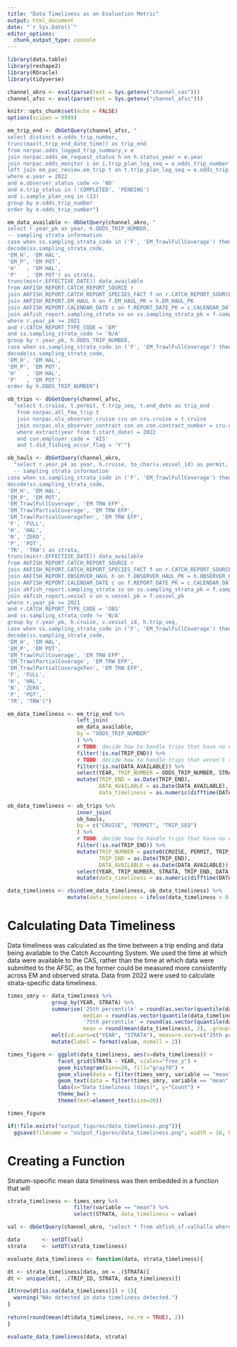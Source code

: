 ```yaml
---
title: "Data Timeliness as an Evaluation Metric"
output: html_document
date: "`r Sys.Date()`"
editor_options: 
  chunk_output_type: console
---
```


```r
library(data.table)
library(reshape2)
library(ROracle)
library(tidyverse)

channel_akro <- eval(parse(text = Sys.getenv("channel_cas")))
channel_afsc <- eval(parse(text = Sys.getenv("channel_afsc")))

knitr::opts_chunk$set(echo = FALSE)
options(scipen = 9999)
```

```r
em_trip_end <- dbGetQuery(channel_afsc, "
select distinct e.odds_trip_number,
trunc(max(t.trip_end_date_time)) as trip_end
from norpac.odds_logged_trip_summary_v e
join norpac.odds_em_request_status h on h.status_year = e.year 
join norpac.odds_monitor i on i.trip_plan_log_seq = e.odds_trip_number
left join em_pac_review.em_trip t on t.trip_plan_log_seq = e.odds_trip_number
where e.year = 2022
and e.observer_status_code <> 'NO'
and e.trip_status in ('COMPLETED', 'PENDING')
and i.sample_plan_seq in (13)
group by e.odds_trip_number
order by e.odds_trip_number")

em_data_available <- dbGetQuery(channel_akro, "
select r.year_pk as year, h.ODDS_TRIP_NUMBER, 
-- sampling strata information
case when ss.sampling_strata_code in ('F', 'EM_TrawlFullCoverage') then 'FULL' else 'PARTIAL' end as coverage_type,
decode(ss.sampling_strata_code,
'EM_H', 'EM HAL',
'EM_P', 'EM POT',
'H'   , 'EM HAL',
'P'   , 'EM POT') as strata,
trunc(min(r.EFFECTIVE_DATE)) data_available
from AKFISH_REPORT.CATCH_REPORT_SOURCE r
join AKFISH_REPORT.CATCH_REPORT_SPECIES_FACT f on r.CATCH_REPORT_SOURCE_PK = f.CATCH_REPORT_SOURCE_PK
join AKFISH_REPORT.EM_HAUL h on f.EM_HAUL_PK = h.EM_HAUL_PK
join AKFISH_REPORT.CALENDAR_DATE c on f.REPORT_DATE_PK = c.CALENDAR_DATE_PK
join akfish_report.sampling_strata ss on ss.sampling_strata_pk = f.sampling_strata_pk
where r.year_pk >= 2021 
and r.CATCH_REPORT_TYPE_CODE = 'EM'
and ss.sampling_strata_code != 'N/A'
group by r.year_pk, h.ODDS_TRIP_NUMBER,
case when ss.sampling_strata_code in ('F', 'EM_TrawlFullCoverage') then 'FULL' else 'PARTIAL' end,
decode(ss.sampling_strata_code,
'EM_H', 'EM HAL',
'EM_P', 'EM POT',
'H'   , 'EM HAL',
'P'   , 'EM POT')
order by h.ODDS_TRIP_NUMBER")

ob_trips <- dbGetQuery(channel_afsc, 
  "select t.cruise, t.permit, t.trip_seq, t.end_date as trip_end
   from norpac.atl_fma_trip t
   join norpac.ols_observer_cruise cru on cru.cruise = t.cruise
   join norpac.ols_observer_contract con on con.contract_number = cru.contract_number
   where extract(year from t.start_date) = 2022
   and con.employer_code = 'AIS'
   and t.did_fishing_occur_flag = 'Y'")

ob_hauls <- dbGetQuery(channel_akro, 
  "select r.year_pk as year, h.cruise, to_char(v.vessel_id) as permit, h.trip_seq,
  -- sampling strata information
case when ss.sampling_strata_code in ('F', 'EM_TrawlFullCoverage') then 'FULL' else 'PARTIAL' end as coverage_type,
decode(ss.sampling_strata_code,
'EM_H', 'EM HAL',
'EM_P', 'EM POT',
'EM_TrawlFullCoverage', 'EM TRW EFP',
'EM_TrawlPartialCoverage', 'EM TRW EFP',
'EM_TrawlPartialCoverageTen', 'EM TRW EFP',
'F', 'FULL',
'H', 'HAL',
'N', 'ZERO',
'P', 'POT',
'TR', 'TRW') as strata,
trunc(min(r.EFFECTIVE_DATE)) data_available
from AKFISH_REPORT.CATCH_REPORT_SOURCE r
join AKFISH_REPORT.CATCH_REPORT_SPECIES_FACT f on r.CATCH_REPORT_SOURCE_PK = f.CATCH_REPORT_SOURCE_PK
join AKFISH_REPORT.OBSERVER_HAUL h on f.OBSERVER_HAUL_PK = h.OBSERVER_HAUL_PK
join AKFISH_REPORT.CALENDAR_DATE c on f.REPORT_DATE_PK = c.CALENDAR_DATE_PK
join akfish_report.sampling_strata ss on ss.sampling_strata_pk = f.sampling_strata_pk
join akfish_report.vessel v on v.vessel_pk = f.vessel_pk
where r.year_pk >= 2021 
and r.CATCH_REPORT_TYPE_CODE = 'OBS'
and ss.sampling_strata_code != 'N/A'
group by r.year_pk, h.cruise, v.vessel_id, h.trip_seq,
case when ss.sampling_strata_code in ('F', 'EM_TrawlFullCoverage') then 'FULL' else 'PARTIAL' end,
decode(ss.sampling_strata_code,
'EM_H', 'EM HAL',
'EM_P', 'EM POT',
'EM_TrawlFullCoverage', 'EM TRW EFP',
'EM_TrawlPartialCoverage', 'EM TRW EFP',
'EM_TrawlPartialCoverageTen', 'EM TRW EFP',
'F', 'FULL',
'H', 'HAL',
'N', 'ZERO',
'P', 'POT',
'TR', 'TRW')")
```

```r
em_data_timeliness <- em_trip_end %>% 
                      left_join(
                      em_data_available, 
                      by = "ODDS_TRIP_NUMBER"
                      ) %>% 
                      # TODO: decide how to handle trips that have no end date
                      filter(!is.na(TRIP_END)) %>% 
                      # TODO: decide how to handle trips that weren't reviewed
                      filter(!is.na(DATA_AVAILABLE)) %>%
                      select(YEAR, TRIP_NUMBER = ODDS_TRIP_NUMBER, STRATA, TRIP_END, DATA_AVAILABLE) %>% 
                      mutate(TRIP_END = as.Date(TRIP_END),
                             DATA_AVAILABLE = as.Date(DATA_AVAILABLE),
                             data_timeliness = as.numeric(difftime(DATA_AVAILABLE, TRIP_END, units = "days")))
                      
ob_data_timeliness <- ob_trips %>% 
                      inner_join(
                      ob_hauls,
                      by = c("CRUISE", "PERMIT", "TRIP_SEQ")
                      ) %>% 
                      # TODO: decide how to handle trips that have no end date
                      filter(!is.na(TRIP_END)) %>% 
                      mutate(TRIP_NUMBER = paste0(CRUISE, PERMIT, TRIP_SEQ), 
                             TRIP_END = as.Date(TRIP_END),
                             DATA_AVAILABLE = as.Date(DATA_AVAILABLE)) %>% 
                      select(YEAR, TRIP_NUMBER, STRATA, TRIP_END, DATA_AVAILABLE) %>%  
                      mutate(data_timeliness = as.numeric(difftime(DATA_AVAILABLE, TRIP_END, units = "days")))

data_timeliness <- rbind(em_data_timeliness, ob_data_timeliness) %>% 
                   mutate(data_timeliness = ifelse(data_timeliness < 0, 0, data_timeliness))
```

# Calculating Data Timeliness
Data timeliness was calculated as the time between a trip ending and data being available to the Catch Accounting System. We used the time at which data were available to the CAS, rather than the time at which data were submitted to the AFSC, as the former could be measured more consistently across EM and observed strata. Data from 2022 were used to calculate strata-specific data timeliness.  
```r
times_smry <- data_timeliness %>%
              group_by(YEAR, STRATA) %>%
              summarise('25th percentile' = round(as.vector(quantile(data_timeliness, 0.25)), 2),
                        median = round(as.vector(quantile(data_timeliness, 0.50)), 2),
                        '75th percentile' = round(as.vector(quantile(data_timeliness, 0.75)), 2),
                        mean = round(mean(data_timeliness), 2), .groups = "drop") %>%
              melt(id.vars=c("YEAR", "STRATA"), measure.vars=c("25th percentile", "median", "75th percentile", "mean")) %>%
              mutate(label = format(value, nsmall = 2))

times_figure <- ggplot(data_timeliness, aes(x=data_timeliness)) +
                facet_grid(STRATA ~ YEAR, scales="free_y") +
                geom_histogram(bins=20, fill="gray70") +
                geom_vline(data = filter(times_smry, variable == "mean"), aes(xintercept=value), linetype=2) +
                geom_text(data = filter(times_smry, variable == "mean"), aes(x=value, y=Inf, label=paste(variable, label, sep = ": ")), angle=90, hjust=1.1, vjust=-.25) +
                labs(x="Data timeliness (days)", y="Count") +
                theme_bw() +
                theme(text=element_text(size=26))

times_figure

if(!file.exists("output_figures/data_timeliness.png")){
  ggsave(filename = "output_figures/data_timeliness.png", width = 16, height = 9, units = 'in')}
```

# Creating a Function
Stratum-specific mean data timeliness was then embedded in a function that will
```r
strata_timeliness <- times_smry %>% 
                     filter(variable == "mean") %>% 
                     select(STRATA, data_timeliness = value)

val <- dbGetQuery(channel_akro, "select * from akfish_sf.valhalla where adp = 2022")

data       <- setDT(val)
strata     <- setDT(strata_timeliness)

evaluate_data_timeliness <- function(data, strata_timeliness){

dt <- strata_timeliness[data, on = .(STRATA)]
dt <- unique(dt[, .(TRIP_ID, STRATA, data_timeliness)])

if(nrow(dt[is.na(data_timeliness)]) > 1){
  warning("NAs detected in data timeliness detected.")
}
  
return(round(mean(dt$data_timeliness, na.rm = TRUE), 2))  
}

evaluate_data_timeliness(data, strata)
```

